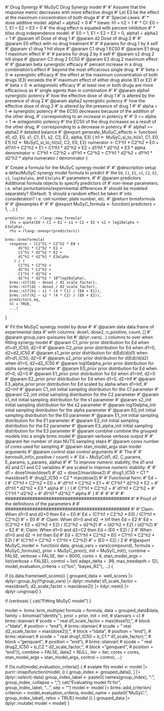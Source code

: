 



#' Drug Synergy
#' MuSyC Drug Synergy model
#'
#' Assume that the response metric decreases with more effective drugs
#' Let E3 be the effect at the maximum concentration of both drugs
#'
#'
#' Special cases:
#'    * dose additive model: alpha1 = alpha2 = 0
#'        * loewe: h1 = h2 = 1
#'            * CI:  E0 = 1, E1 = E2 = E3 = 0
#'                   the drug effect is equated with percent inhibition
#'    * bliss drug independence model:
#'        E0 = 1, E1 = E2 = E3 = 0, alpha1 = alpha2 = 1
#' @param d1 Dose of drug 1
#' @param d2 Dose of drug 2
#'
#' @param E0 effect with no drug treatment
#'
#' # params for drug 1 by it self
#' @param s1 drug 1 hill slope
#' @param C1 drug 1 EC50
#' @param E1 drug 1 maximum effect
#'
#' # params for drug 2 by it self
#' @param s2 drug 2 hill slope
#' @param C2 drug 2 EC50
#' @param E2 drug 2 maximum effect
#'
#' @param beta synergistic efficacy
#'    percent increase in a drug combination’s effect
#'    beyond the most efficacious single drug.
#'
#'    beta > 0 => synergistic efficacy
#'      the effect at the maximum concentration of both drugs (E3) exceeds the
#'      maximum effect of either drug alone (E1 or E2)
#'
#'    beta < 0 => antagonistic efficacy
#'      at least one or both drugs are more efficacious as
#'      single agents than in combination
#'
#' @param alpha1 synergistic potency
#'    how the effective dose of drug 1
#'    is altered by the presence of drug 2
#' @param alpha2 synergistic potency
#'    how the effective dose of drug 2
#'    is altered by the presence of drug 1
#'
#'    alpha > 1 => synergistic potency
#'      the EC50 decreases because of the addition of the other drug,
#'      corresponding to an increase in potency
#'
#'    0 <= alpha < 1 => antagonistic potency
#'      the EC50 of the drug increases as a result of the other drug,
#'      corresponding to a decrease in potency
#'
#'    alpha1 == alpha2 if detailed balance
#' @export
generate_MuSyC_effects <- function(
    d1,
    d2,
    E0,
    s1, C1, E1,
    s2, C2, E2,
    alpha,
    E3) {
  h1 <- MuSyC_si_to_hi(s1, C1, E0, E1)
  h2 <- MuSyC_si_to_hi(s2, C2, E0, E2)
  numerator <-
    C1^h1 * C2^h2 * E0 +
    d1^h1 * C2^h2 * E1 +
    C1^h1 * d2^h2 * E2 +
    d1^h1 * d2^h2 * E3 * alpha
  denominator <-
    C1^h1 * C2^h2 +
    d1^h1 * C2^h2 +
    C1^h1 * d2^h2 +
    d1^h1 * d2^h2 * alpha
  numerator / denominator
}



#' Create a formula for the MuSyC synergy model
#'
#' @description setup a defaulMuSyC synergy model formula to predict
#'   the `E0`, `C1`, `E1`, `s1`, `C2`, `E2`, `s2`, `log10alpha`, and `E3alpha`
#'   parameters.
#'
#' @param predictors Additional formula objects to specify predictors of
#'   non-linear parameters. i.e. what perturbations/experimental differences
#'   should be modeled separately? (Default: 1) should a random effect be taken
#'   into consideration? i.e. cell number, plate number, etc.
#' @return brmsformula
#'
#' @examples
#'\dontrun{
#'   Consider observations made using 4 different drugs and the column header
#'   containing the labels for the 4 different drugs is `predictors`.
#'   
#'      `MuSyC_formula(predictors = 0 + predictors)`
#'
#'   Consider that the cell_ID was recorded and the noise from the cell_ID is to
#'   be accounted for.
#'  
#'      `MuSyC_formula(predictors = 0 + predictors + (1|cell_ID))`
#'}
#'
#' @export
MuSyC_formula <- function(
    predictors = 1,
    ...) {
    
    predictor_eq <- rlang::new_formula(
      lhs = quote(E0 + C1 + E1 + s1 + C2 + E2 + s2 + log10alpha + E3alpha),
      rhs = rlang::enexpr(predictors))
    
    brms::brmsformula(
      response ~ (C1^h1 * C2^h2 * E0 +
          d1^h1 * C2^h2 * E1 +
          C1^h1 * d2^h2 * E2 +
          d1^h1 * d2^h2 * E3alpha
        ) / (
          C1^h1 * C2^h2 +
          d1^h1 * C2^h2 +
          C1^h1 * d2^h2 +
          d1^h1 * d2^h2 * 10^log10alpha),
      brms::nlf(d1 ~ dose1 / d1_scale_factor),
      brms::nlf(d2 ~ dose2 / d2_scale_factor),
      brms::nlf(h1 ~ s1 * (4 * C1) / (E0 + E1)),
      brms::nlf(h2 ~ s2 * (4 * C2) / (E0 + E2)),
      predictors_eq,
      nl = TRUE,
      ...)
  }




#' Fit the MuSyC synergy model by dose
#'
#' @param data data.frame of experimental data
#'        with columns: dose1, dose2, n_positive, count, [<group_vars>]
#' @param group_vars quosures list
#'        dplyr::vars(...) columns to over when fitting synergy model
#' @param C1_prior prior distribution for Ed when d1=d1_IC50, d2=0
#' @param C2_prior prior distribution for Ed when d1=0, d2=d2_IC50
#' @param s1_prior prior distribution for d(Ed)/d(d1) when d1=d1_IC50, d2=0
#' @param s2_prior prior distribution for d(Ed)/d(d2) when d1=0, d2=d2_IC50
#' @param log10alpha_prior prior distribution for alpha synergy parameter
#' @param E0_prior prior distribution for Ed when d1=0, d2=0
#' @param E1_prior prior distribution for Ed when d1=Inf, d2=0
#' @param E2_prior prior distribution for Ed when d1=0, d2=Inf
#' @param E3_alpha_prior prior distribution for Ed scaled by alpha when d1=Inf,
#'        d2=Inf
#' @param C1_init initial sampling distribution for the C1 parameter
#' @param C2_init initial sampling distribution for the C2 parameter
#' @param s1_init initial sampling distribution for the s1 parameter
#' @param s2_init initial sampling distribution for the s2 parameter
#' @param log10alpha_init intial sampling distribution for the alpha parameter
#' @param E0_init initial sampling distribution for the E0 parameter
#' @param E1_init initial sampling distribution for the E1 parameter
#' @param E2_init initial sampling distribution for the E2 parameter
#' @param E3_alpha_init initial sampling distribution for the E3 parameter
#' @param combine combine the grouped models into a single brms model
#' @param verbose verbose output
#'
#' @param iter number of stan NUTS sampling steps
#' @param cores number of cores used for sampling
#' @param stan_model_args stan model arguments
#' @param control stan control arguments
#'
#' The
#'
#'    bernoulli_inf(n_positive / count) =
#'      Ed ~ MuSyC(d1, d2, C_params, E_params, s_params, alpha)
#'
#'    To improve numeric stability, the d1 and d2 and C1 and C2 variables
#'    are scaled to improve numeric stability:
#'
#'       d1 = dose1/max(dose1)
#'       d2 = dose2/max(dose2)
#'       drug1_IC50 = C1 * max(dose1)
#'       drug2_IC50 = C2 * max(dose2)
#'
#' Functional form:
#' Ed ~ (
#'        C1^h1 * C2^h2 * E0 +
#'        d1^h1 * C2^h2 * E1 +
#'        C1^h1 * d2^h2 * E2 +
#'        d1^h1 * d2^h2 * E3 * alpha
#'      ) / (
#'        C1^h1 * C2^h2 +
#'        d1^h1 * C2^h2 +
#'        C1^h1 * d2^h2 +
#'        d1^h1 * d2^h2 * alpha
#'      )
#'
#'
#'
#'
#'
#' ##############################################
#' # Proof of the definitions of the parameters #
#' ##############################################
#'
#' Claim: When d1=0 and d2=0 then Ed = E0
#' Ed = (C1^h1 * C2^h2 * E0) / (C1^h1 * C2^h2)
#'    = E0
#'
#' Claim: When d1=0 and d2 -> Inf then Ed = E2
#' Ed = (C2^h2 * E0 + d2^h2 * E2) / (C2^h2 + d2^h2)
#'    = (d2^h2 * E2) / (d2^h2)
#'    = E2
#'
#; Claim: When d1=0 and d2=C2 then Ed = (E0 + E2) / 2
#' When d1>0 and d2 -> Inf then Ed
#' Ed = (C1^h1 * C2^h2 * E0 + C1^h1 * C2^h2 * E2) /
#'      (C1^h1 * C2^h2 + C1^h1 * C2^h2)
#'    = (E0 + E2) / 2
#'
#'@export
MuSyC_model <- function(
    data,
    group_vars = vars(compound),
    formula = MuSyC_formula(),
    prior = MuSyC_prior(),
    init = MuSyC_init(),
    combine = FALSE,
    verbose = FALSE,
    iter = 8000,
    cores = 4,
    stan_model_args = list(verbose = FALSE),
    control = list(
      adapt_delta = .99,
      max_treedepth = 12),
    model_evaluation_criteria = c("loo", "bayes_R2"),
    ...) {

  if (is.data.frame(well_scores)) {
    grouped_data <- well_scores |>
      dplyr::group_by(!!!group_vars) |>
      dplyr::mutate(
        d1_scale_factor = max(dose1),
        d2_scale_factor = max(dose2)) |>
      tidyr::nest() |>
      dplyr::ungroup()
  }

  if (verbose) {
    cat("Fitting MuSyC model\n")
  }

  model <- brms::brm_multiple(
    formula = formula,
    data = grouped_data$data,
    family = binomial("identity"),
    prior = prior,
    init = init,
    #    stanvars = c(
    #        brms::stanvar(
    #            scode = "  real d1_scale_factor = max(dose1));",
    #            block = "tdata",
    #            position = "end"),
    #        brms::stanvar(
    #            scode = "  real d2_scale_factor = max(dose2));",
    #            block = "tdata",
    #            position = "end"),
    #        brms::stanvar(
    #            scode = "  real drug1_IC50 = b_C1 * d1_scale_factor);",
    #            block = "genquant",
    #            position = "end"),
    #        brms::stanvar(
    #            scode = "  real drug2_IC50 = b_C2 * d2_scale_factor;",
    #            block = "genquant",
    #            position = "end")),
    combine = FALSE,
    data2 = NULL,
    iter = iter,
    cores = cores,
    stan_model_args = stan_model_args,
    control = control,
    ...)

  if (!is.null(model_evaluation_criteria)) {
    # evalate fits
    model <- model |>
      purrr::imap(function(model, i) {
        group_index <- grouped_data[i, ] |> dplyr::select(-data)
        group_index_label <- paste0(
          names(group_index), ": ", group_index, collapse = ", ")
        cat("Evaluating model fit for ", group_index_label, "...\n", sep = "")
        model <- model |> brms::add_criterion(
          criterion = model_evaluation_criteria,
          model_name = paste0("MuSyC:", group_index_label),
          reloo = TRUE)
        model
      })
  }
  grouped_data |>
    dplyr::mutate(
      model = model)
}